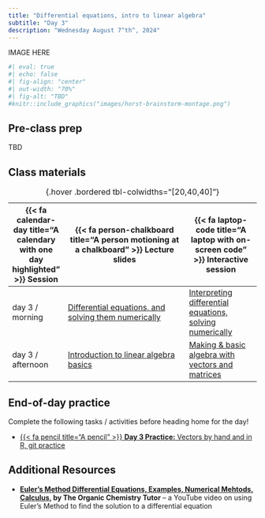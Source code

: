 ```yaml
---
title: "Differential equations, intro to linear algebra"
subtitle: "Day 3"
description: "Wednesday August 7^th^, 2024"
---
```


::: {.center-text}
IMAGE HERE
:::

```r
#| eval: true 
#| echo: false
#| fig-align: "center"
#| out-width: "70%" 
#| fig-alt: "TBD"
#knitr::include_graphics("images/horst-brainstorm-montage.png")
```

## Pre-class prep

TBD

## Class materials

| {{< fa calendar-day title="A calendary with one day highlighted" >}} Session  | {{< fa person-chalkboard title="A person motioning at a chalkboard" >}} Lecture slides  |  {{< fa laptop-code title="A laptop with on-screen code" >}} Interactive session |
|-------------------|-----------------------------------------------------------------------------------------------------------------------------------------------------|----------------------------------------------------------------------------------|
| day 3 / morning   | [Differential equations, and solving them numerically](slides/day3.1-slides.qmd){target="_blank"} | [Interpreting differential equations, solving numerically](interactive-sessions/interactive-session-3a.qmd) |
| day 3 / afternoon | [Introduction to linear algebra basics](slides/day3.2-slides.qmd){target="_blank"} | [Making & basic algebra with vectors and matrices](interactive-session-keys/interactive-session-3b.qmd) |
: {.hover .bordered tbl-colwidths="[20,40,40]"} 

## End-of-day practice

Complete the following tasks / activities before heading home for the day!

- [{{< fa pencil title="A pencil" >}} **Day 3 Practice:** Vectors by hand and in R, git practice](eod-practice/eod-day3.qmd)

## Additional Resources

- **[Euler's Method Differential Equations, Examples, Numerical Mehtods, Calculus](https://www.youtube.com/watch?v=ukNbG7muKho), by The Organic Chemistry Tutor** -- a YouTube video on using Euler's Method to find the solution to a differential equation
<!-- - **[Vectors | Chapter 1, Essence of linear algebra](https://www.youtube.com/watch?v=fNk_zzaMoSs&list=PLZHQObOWTQDPD3MizzM2xVFitgF8hE_ab&index=2), by [3Blue1Brown](https://www.youtube.com/@3blue1brown)** -- a YouTube video covering vector fundamentals -->



